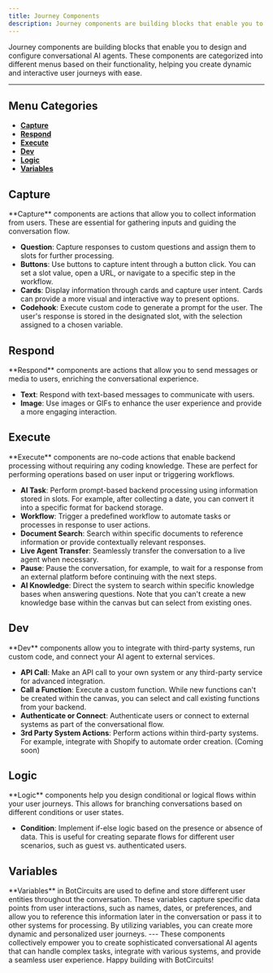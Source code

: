 ```yaml
---
title: Journey Components
description: Journey components are building blocks that enable you to design and configure conversational AI agents. These components are categorized into different menus based on their functionality, helping you create dynamic and interactive user journeys with ease.
---
```


<Callout icon="🔧">
  Journey components are building blocks that enable you to design and configure conversational AI agents. These components are categorized into different menus based on their functionality, helping you create dynamic and interactive user journeys with ease.
</Callout>

---

## Menu Categories

- [**Capture**](#capture)
- [**Respond**](#respond)
- [**Execute**](#execute)
- [**Dev**](#dev)
- [**Logic**](#logic)
- [**Variables**](#variables)

## Capture

<Expandable title="Capture Components">
  **Capture** components are actions that allow you to collect information from users. These are essential for gathering inputs and guiding the conversation flow.

  - **Question**: Capture responses to custom questions and assign them to slots for further processing.
  - **Buttons**: Use buttons to capture intent through a button click. You can set a slot value, open a URL, or navigate to a specific step in the workflow.
  - **Cards**: Display information through cards and capture user intent. Cards can provide a more visual and interactive way to present options.
  - **Codehook**: Execute custom code to generate a prompt for the user. The user's response is stored in the designated slot, with the selection assigned to a chosen variable.
</Expandable>


## Respond

<Expandable title="Respond Components">
  **Respond** components are actions that allow you to send messages or media to users, enriching the conversational experience.

  - **Text**: Respond with text-based messages to communicate with users.
  - **Image**: Use images or GIFs to enhance the user experience and provide a more engaging interaction.
</Expandable>


## Execute

<Expandable title="Execute Components">
  **Execute** components are no-code actions that enable backend processing without requiring any coding knowledge. These are perfect for performing operations based on user input or triggering workflows.

  - **AI Task**: Perform prompt-based backend processing using information stored in slots. For example, after collecting a date, you can convert it into a specific format for backend storage.
  - **Workflow**: Trigger a predefined workflow to automate tasks or processes in response to user actions.
  - **Document Search**: Search within specific documents to reference information or provide contextually relevant responses.
  - **Live Agent Transfer**: Seamlessly transfer the conversation to a live agent when necessary.
  - **Pause**: Pause the conversation, for example, to wait for a response from an external platform before continuing with the next steps.
  - **AI Knowledge**: Direct the system to search within specific knowledge bases when answering questions. Note that you can't create a new knowledge base within the canvas but can select from existing ones.
</Expandable>



## Dev

<Expandable title="Dev Components">
  **Dev** components allow you to integrate with third-party systems, run custom code, and connect your AI agent to external services.

  - **API Call**: Make an API call to your own system or any third-party service for advanced integration.
  - **Call a Function**: Execute a custom function. While new functions can't be created within the canvas, you can select and call existing functions from your backend.
  - **Authenticate or Connect**: Authenticate users or connect to external systems as part of the conversational flow.
  - **3rd Party System Actions**: Perform actions within third-party systems. For example, integrate with Shopify to automate order creation. (Coming soon)
</Expandable>

## Logic

<Expandable title="Logic Components">
  **Logic** components help you design conditional or logical flows within your user journeys. This allows for branching conversations based on different conditions or user states.

  - **Condition**: Implement if-else logic based on the presence or absence of data. This is useful for creating separate flows for different user scenarios, such as guest vs. authenticated users.
</Expandable>



## Variables

<Expandable title="Variables">
  **Variables** in BotCircuits are used to define and store different user entities throughout the conversation. These variables capture specific data points from user interactions, such as names, dates, or preferences, and allow you to reference this information later in the conversation or pass it to other systems for processing. By utilizing variables, you can create more dynamic and personalized user journeys.
</Expandable>
---
<Tip>
  These components collectively empower you to create sophisticated conversational AI agents that can handle complex tasks, integrate with various systems, and provide a seamless user experience.
  Happy building with BotCircuits!
</Tip>

